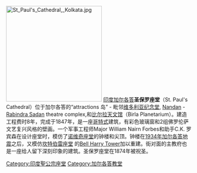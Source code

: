 {{unreferenced|time=2013-04-20T09:14:04+00:00}}
[[File:St_Paul's_Cathedral,_Kolkata.jpg|260px]]
[[印度|印度]][[加尔各答|加尔各答]]'''圣保罗座堂'''（St. Paul's Cathedral）位于加尔各答的“attractions 岛” - 毗邻[[维多利亚纪念堂|维多利亚纪念堂]], [[Nandan|Nandan]] - [[Rabindra_Sadan|Rabindra Sadan]] theatre complex,和[[比尔拉天文馆|比尔拉天文馆]]（Birla Planetarium）。建造工程费时8年，完成于1847年，是一座[[哥特式|哥特式]]建筑，有彩色玻璃窗和2组佛罗伦萨文艺复兴风格的壁画。一个军事工程师Major William Nairn Forbes和助手C.K. 罗宾森在设计座堂时，模仿了[[诺维奇座堂|诺维奇座堂]]的钟楼和尖顶。钟楼在[[1934年加尔各答地震|1934年加尔各答地震]]之后，又模仿[[坎特伯雷座堂|坎特伯雷座堂]] 的[[Bell_Harry_Tower|Bell Harry Tower]]加以重建。街对面的主教府也是一座给人留下深刻印象的建筑。圣保罗座堂在1874年被祝圣。

{{Religion-buil-stub}}

[[Category:印度聖公宗座堂|Category:印度聖公宗座堂]]
[[Category:加尔各答教堂|Category:加尔各答教堂]]
